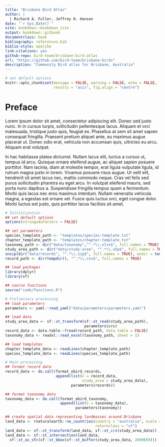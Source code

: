 ```yaml
---
title: "Brisbane Bird Atlas"
author: |
  | Richard A. Fuller, Jeffrey O. Hanson
date: "`r Sys.Date()`"
site: bookdown::bookdown_site
output: bookdown::gitbook
documentclass: book
bibliography: references.bib
biblio-style: apalike
link-citations: yes
github-repo: bird-team/brisbane-bird-atlas
url: "https://github.com/bird-team/brisbane-birds"
description: "Community Bird atlas for Brisbane, Australia"
---
```


```r
# set default options
knitr::opts_chunk$set(message = FALSE, warning = FALSE, echo = FALSE,
                      results = "asis", fig.align = "centre")
```

# Preface

Lorem ipsum dolor sit amet, consectetur adipiscing elit. Donec sed justo nunc. In in cursus turpis, sollicitudin pellentesque lacus. Aliquam et orci malesuada, tristique justo quis, feugiat ex. Phasellus at sem sit amet sapien consequat fringilla. Praesent pretium aliquet ante, eu maximus augue placerat ut. Donec odio erat, vehicula non accumsan quis, ultricies eu arcu. Aliquam erat volutpat.

In hac habitasse platea dictumst. Nullam lacus elit, luctus a cursus ut, tempus id arcu. Quisque ornare eleifend augue, ac aliquet sapien posuere porttitor. Nam lacinia, diam at molestie tempor, erat ligula vulputate ligula, id rutrum magna justo in lorem. Vivamus posuere risus augue. Ut velit elit, hendrerit sit amet lacus nec, mattis commodo neque. Cras vel felis sed purus sollicitudin pharetra eu eget arcu. In volutpat eleifend mauris, sed porta nunc dapibus a. Suspendisse fringilla tempus quam a fermentum. Morbi quis lacus nec eros maximus interdum. Nullam venenatis vehicula magna, a egestas est ornare vel. Fusce quis luctus orci, eget congue dolor. Morbi luctus est justo, quis porttitor lacus facilisis sit amet.

```r
# Initialization
## set default options
options(stringsAsFactors = FALSE)

## set parameters
species_template_path <- "templates/species-template.txt"
chapter_template_path <- "templates/chapter-template.txt"
taxonomy_path <- dir("data/taxonomy","^.*\\.xlsx$", full.names = TRUE)
study_area_path <- dir("data/study-area", "^.*\\.shp$", full.names = TRUE)
unzip(dir("data/records", "^.*\\.zip$", full.names = TRUE), exdir = tempdir())
record_path <- dir(tempdir(), "^.*\\.csv$", full.names = TRUE)

## load packages
library(dplyr)
library(sf)

## source functions
source("code/functions.R")

# Preliminary processing
## load parameters
parameters <- yaml::read_yaml("data/parameters/parameters.yaml")

## load data
study_area_data <- sf::st_transform(sf::st_read(study_area_path),
                                    parameters$crs)
record_data <- data.table::fread(record_path, data.table = FALSE)
taxonomy_data <- readxl::read_excel(taxonomy_path, sheet = 1)

## load templates
chapter_template_data <- readLines(chapter_template_path)
species_template_data <- readLines(species_template_path)

# Main processing
## format record data
record_data <- do.call(format_ebird_records,
                       append(list(x = record_data,
                                   study_area = study_area_data),
                              parameters$records))

## format taxonomy data
taxonomy_data <- do.call(format_ebird_taxonomy,
                         append(list(x = taxonomy_data),
                                parameters$taxonomy))

## create spatial data representing landmasses around Brisbane
land_data <- rnaturalearth::ne_countries(country = "australia", scale = 10,
                                         returnclass = "sf")
land_data <- sf::st_transform(land_data, sf::st_crs(study_area_data))
land_data <- sf::st_intersection(land_data,
  sf::st_as_sfc(sf::st_bbox(sf::st_buffer(study_area_data, 200000))))
```
